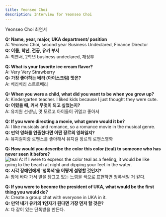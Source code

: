```yaml
---
title: Yeonseo Choi
description: Interview for Yeonseo Choi
---
```


<PageDescription>


Yeonseo Choi 최연서

</PageDescription>


**Q: Name, year, major, UKA department/ position<br/>**
A: Yeonseo Choi, second year Business Undeclared, Finance Director<br/>
**Q: 이름, 학년, 전공, 유카 부서<br/>**
A: 최연서, 2학년 business undeclared, 재정부<br/>

**Q: What is your favorite ice cream flavor?<br/>**
A: Very Very Strawberry<br/>
**Q: 가장 좋아하는 베라 (아이스크림) 맛은?<br/>**
A: 베리베리 스트로베리<br/>

**Q: When you were a child, what did you want to be when you grow up?<br/>**
A: Kindergarten teacher. I liked kids because I just thought they were cute.<br/>
**Q: 어렸을 때, 커서 무엇이 되고 싶었는지?<br/>**
A: 유치원 선생님, 멋 모르고 아이들이 귀엽고 좋아서<br/>

**Q: If you were directing a movie, what genre would it be?<br/>**
A: I like musicals and romance, so a romance movie in the musical genre.<br/>
**Q: 만약 영화를 연출한다면 어떤 장르의 영화일지?<br/>**
A: 뮤지컬이랑 로맨스를 좋아해서 뮤지컬 장르의 로맨스영화<br/>

**Q: How would you describe the color this color (teal) to someone who has never seen it before?<br/>**
![teal](../teal.png)
A: If I were to express the color teal as a feeling, it would be like going to the beach at night and dipping your feet in the water.<br/>
**Q: 시각 장애인에게 ‘청록색’을 어떻게 설명할 것인지?<br/>**
A: 밤에 바다 가서 발을 담그고 있는 느낌을 색으로 표현하면 청록색일 거 같다.<br/>

**Q: If you were to become the president of UKA, what would be the first thing you would do?<br/>**
A: Create a group chat with everyone in UKA in it. <br/>
**Q: 만약 내가 유카의 1인자가 된다면 가장 먼저 할 것은?<br/>**
A: 다 같이 있는 단톡방을 만든다.
